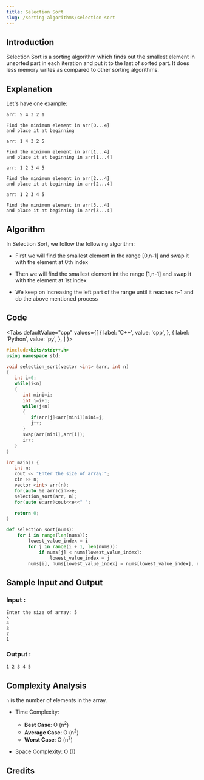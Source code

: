 ```yaml
---
title: Selection Sort
slug: /sorting-algorithms/selection-sort
---
```


## Introduction

Selection Sort is a sorting algorithm which finds out the smallest element in unsorted part in each iteration and put it to the last of sorted part.
It does less memory writes as compared to other sorting algorithms.

## Explanation 

Let's have one example: 
```
arr: 5 4 3 2 1

Find the minimum element in arr[0...4]
and place it at beginning

arr: 1 4 3 2 5 

Find the minimum element in arr[1...4]
and place it at beginning in arr[1...4]

arr: 1 2 3 4 5 

Find the minimum element in arr[2...4]
and place it at beginning in arr[2...4]

arr: 1 2 3 4 5 

Find the minimum element in arr[3...4]
and place it at beginning in arr[3...4]
```
## Algorithm

In Selection Sort, we follow the following algorithm:

- First we will find the smallest element in the range [0,n-1] and swap it with the element at 0th index

- Then we will find the smallest element int the range [1,n-1] and swap it with the element at 1st index

- We keep on increasing the left part of the range until it reaches n-1 and do the above mentioned process

## Code


<Tabs
  defaultValue="cpp"
  values={[
    { label: 'C++', value: 'cpp', },
    { label: 'Python', value: 'py', },
  ]
}>
<TabItem value="cpp">

```cpp
#include<bits/stdc++.h>
using namespace std;

void selection_sort(vector <int> &arr, int n) 
{
   int i=0;
   while(i<n)
   {
      int mini=i;
      int j=i+1;
      while(j<n)
      {
         if(arr[j]<arr[mini])mini=j;
         j++;
      }
      swap(arr[mini],arr[i]);
      i++;
   }   
}

int main() {
   int n;
   cout << "Enter the size of array:";
   cin >> n;
   vector <int> arr(n);
   for(auto &e:arr)cin>>e;
   selection_sort(arr, n);
   for(auto e:arr)cout<<e<<" ";

   return 0;
}
```
</TabItem>

<TabItem value="py">

```python   
def selection_sort(nums):
    for i in range(len(nums)):
        lowest_value_index = i
        for j in range(i + 1, len(nums)):
            if nums[j] < nums[lowest_value_index]:
                lowest_value_index = j
        nums[i], nums[lowest_value_index] = nums[lowest_value_index], nums[i]
```
</TabItem>

</Tabs>

## Sample Input and Output

### Input :

```
Enter the size of array: 5
5
4 
3 
2 
1 
```
### Output :
```
1 2 3 4 5
```

## Complexity Analysis
 
`n` is the number of elements in the array.

- Time Complexity:

  - **Best Case**: O (n<sup>2</sup>)
  - **Average Case**: O (n<sup>2</sup>)
  - **Worst Case**: O (n<sup>2</sup>)

- Space Complexity: O (1)

## Credits